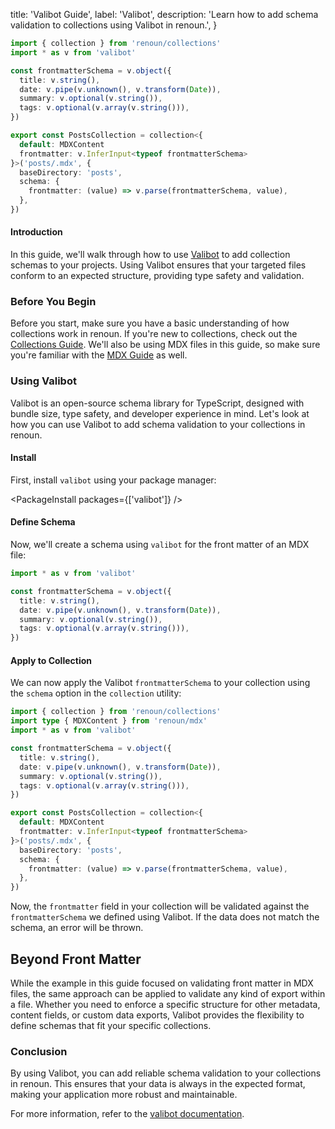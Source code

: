   title: 'Valibot Guide',
  label: 'Valibot',
  description:
    'Learn how to add schema validation to collections using Valibot in renoun.',
}

```ts allowErrors
import { collection } from 'renoun/collections'
import * as v from 'valibot'

const frontmatterSchema = v.object({
  title: v.string(),
  date: v.pipe(v.unknown(), v.transform(Date)),
  summary: v.optional(v.string()),
  tags: v.optional(v.array(v.string())),
})

export const PostsCollection = collection<{
  default: MDXContent
  frontmatter: v.InferInput<typeof frontmatterSchema>
}>('posts/.mdx', {
  baseDirectory: 'posts',
  schema: {
    frontmatter: (value) => v.parse(frontmatterSchema, value),
  },
})
```

#### Introduction

In this guide, we'll walk through how to use [Valibot](https://valibot.dev/) to add collection schemas to your projects. Using Valibot ensures that your targeted files conform to an expected structure, providing type safety and validation.

### Before You Begin

Before you start, make sure you have a basic understanding of how collections work in renoun. If you're new to collections, check out the [Collections Guide](/collections). We'll also be using MDX files in this guide, so make sure you're familiar with the [MDX Guide](/docs/mdx) as well.

### Using Valibot

Valibot is an open-source schema library for TypeScript, designed with bundle size, type safety, and developer experience in mind. Let's look at how you can use Valibot to add schema validation to your collections in renoun.

#### Install

First, install `valibot` using your package manager:

<PackageInstall packages={['valibot']} />

#### Define Schema

Now, we'll create a schema using `valibot` for the front matter of an MDX file:

```ts allowErrors
import * as v from 'valibot'

const frontmatterSchema = v.object({
  title: v.string(),
  date: v.pipe(v.unknown(), v.transform(Date)),
  summary: v.optional(v.string()),
  tags: v.optional(v.array(v.string())),
})
```

#### Apply to Collection

We can now apply the Valibot `frontmatterSchema` to your collection using the `schema` option in the `collection` utility:

```ts allowErrors focusedLines="1-2,12-20"
import { collection } from 'renoun/collections'
import type { MDXContent } from 'renoun/mdx'
import * as v from 'valibot'

const frontmatterSchema = v.object({
  title: v.string(),
  date: v.pipe(v.unknown(), v.transform(Date)),
  summary: v.optional(v.string()),
  tags: v.optional(v.array(v.string())),
})

export const PostsCollection = collection<{
  default: MDXContent
  frontmatter: v.InferInput<typeof frontmatterSchema>
}>('posts/.mdx', {
  baseDirectory: 'posts',
  schema: {
    frontmatter: (value) => v.parse(frontmatterSchema, value),
  },
})
```

Now, the `frontmatter` field in your collection will be validated against the `frontmatterSchema` we defined using Valibot. If the data does not match the schema, an error will be thrown.

## Beyond Front Matter

While the example in this guide focused on validating front matter in MDX files, the same approach can be applied to validate any kind of export within a file. Whether you need to enforce a specific structure for other metadata, content fields, or custom data exports, Valibot provides the flexibility to define schemas that fit your specific collections.

### Conclusion

By using Valibot, you can add reliable schema validation to your collections in renoun. This ensures that your data is always in the expected format, making your application more robust and maintainable.

For more information, refer to the [valibot documentation](https://github.com/valibot/valibot).
